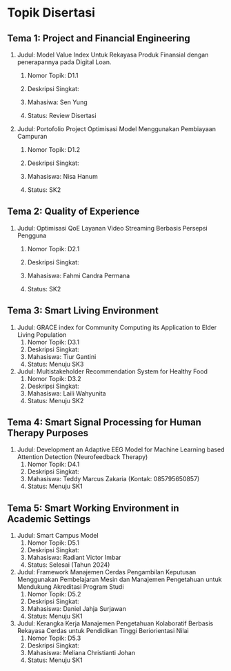 # Topik Disertasi

## Tema 1: Project and Financial Engineering

1.  Judul: Model Value Index Untuk Rekayasa Produk Finansial dengan penerapannya pada Digital Loan.

    1.  Nomor Topik: D1.1

    2.  Deskripsi Singkat:

    3.  Mahasiwa: Sen Yung

    4.  Status: Review Disertasi

2.  Judul: Portofolio Project Optimisasi Model Menggunakan Pembiayaan Campuran

    1.  Nomor Topik: D1.2

    2.  Deskripsi Singkat:

    3.  Mahasiswa: Nisa Hanum

    4.  Status: SK2

## Tema 2: Quality of Experience

1.  Judul: Optimisasi QoE Layanan Video Streaming Berbasis Persepsi Pengguna

    1.  Nomor Topik: D2.1

    2.  Deskripsi Singkat:

    3.  Mahasiswa: Fahmi Candra Permana

    4.  Status: SK2

## Tema 3: Smart Living Environment

1.  Judul: GRACE index for Community Computing its Application to Elder Living Population
    1.  Nomor Topik: D3.1
    2.  Deskripsi Singkat:
    3.  Mahasiswa: Tiur Gantini
    4.  Status: Menuju SK3
2.  Judul: Multistakeholder Recommendation System for Healthy Food
    1.  Nomor Topik: D3.2
    2.  Deskripsi Singkat:
    3.  Mahasiswa: Laili Wahyunita
    4.  Status: Menuju SK2

## Tema 4: Smart Signal Processing for Human Therapy Purposes

1.  Judul: Development an Adaptive EEG Model for Machine Learning based Attention Detection (Neurofeedback Therapy)
    1.  Nomor Topik: D4.1
    2.  Deskripsi Singkat:
    3.  Mahasiswa: Teddy Marcus Zakaria (Kontak: 085795650857)
    4.  Status: Menuju SK1

## Tema 5: Smart Working Environment in Academic Settings

1.  Judul: Smart Campus Model
    1.  Nomor Topik: D5.1
    2.  Deskripsi Singkat:
    3.  Mahasiswa: Radiant Victor Imbar
    4.  Status: Selesai (Tahun 2024)
2.  Judul: Framework Manajemen Cerdas Pengambilan Keputusan Menggunakan Pembelajaran Mesin dan Manajemen Pengetahuan untuk Mendukung Akreditasi Program Studi
    1.  Nomor Topik: D5.2
    2.  Deskripsi Singkat:
    3.  Mahasiswa: Daniel Jahja Surjawan
    4.  Status: Menuju SK1
3.  Judul: Kerangka Kerja Manajemen Pengetahuan Kolaboratif Berbasis Rekayasa Cerdas untuk Pendidikan Tinggi Beriorientasi Nilai
    1.  Nomor Topik: D5.3
    2.  Deskripsi Singkat:
    3.  Mahasiswa: Meliana Christianti Johan
    4.  Status: Menuju SK1
